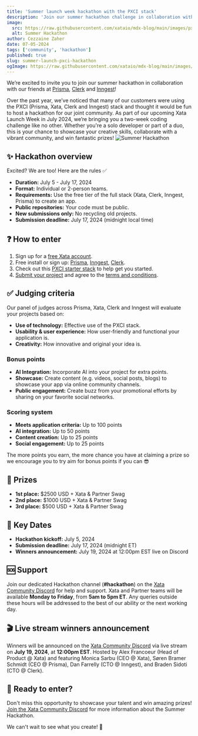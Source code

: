 ```yaml
---
title: 'Summer launch week hackathon with the PXCI stack'
description: 'Join our summer hackathon challenge in collaboration with Prisma, Clerk and Inngest to win some amazing prizes!'
image:
  src: https://raw.githubusercontent.com/xataio/mdx-blog/main/images/pxci-hackathon@2x.jpg
  alt: Summer Hackathon
author: Cezzaine Zaher
date: 07-05-2024
tags: ['community', 'hackathon']
published: true
slug: summer-launch-pxci-hackathon
ogImage: https://raw.githubusercontent.com/xataio/mdx-blog/main/images/pxci-hackathon@2x.jpg
---
```


We’re excited to invite you to join our summer hackathon in collaboration with our friends at [Prisma](https://www.prisma.io/), [Clerk](https://clerk.com/) and [Inngest](https://www.inngest.com/)!

Over the past year, we’ve noticed that many of our customers were using the PXCI (Prisma, Xata, Clerk and Inngest) stack and thought it would be fun to host a hackathon for our joint community. As part of our upcoming Xata Launch Week in July 2024, we’re bringing you a two-week coding challenge like no other. Whether you're a solo developer or part of a duo, this is your chance to showcase your creative skills, collaborate with a vibrant community, and win fantastic prizes!
![Summer Hackathon](/images/pxci-hackathon@2x.jpg)

## ✨ Hackathon overview

Excited? We are too! Here are the rules ✅

- **Duration:** July 5 - July 17, 2024
- **Format:** Individual or 2-person teams.
- **Requirements:** Use the free tier of the full stack (Xata, Clerk, Inngest, Prisma) to create an app.
- **Public repositories:** Your code must be public.
- **New submissions only:** No recycling old projects.
- **Submission deadline:** July 17, 2024 (midnight local time)

## ❓ How to enter

1. Sign up for a [free Xata account](https://app.xata.io/signin?mode=signup).
2. Free install or sign up: [Prisma](https://www.prisma.io/orm), [Inngest](https://app.inngest.com/sign-up), [Clerk](https://dashboard.clerk.com/sign-up).
3. Check out this [PXCI starter stack](https://github.com/inngest/next-pxci-starter) to help get you started.
4. [Submit your project](https://xata.io/challenge) and agree to the [terms and conditions](https://docs.google.com/document/d/1VQCbns0abAt5jBi1e2zf11PMfDMA3MgZw4CjiNkYDUY/edit).

## ✅ Judging criteria

Our panel of judges across Prisma, Xata, Clerk and Inngest will evaluate your projects based on:

- **Use of technology:** Effective use of the PXCI stack.
- **Usability & user experience:** How user-friendly and functional your application is.
- **Creativity:** How innovative and original your idea is.

### Bonus points

- **AI Integration:** Incorporate AI into your project for extra points.
- **Showcase:** Create content (e.g. videos, social posts, blogs) to showcase your app via online community channels.
- **Public engagement:** Create buzz from your promotional efforts by sharing on your favorite social networks.

### Scoring system

- **Meets application criteria:** Up to 100 points
- **AI integration:** Up to 50 points
- **Content creation:** Up to 25 points
- **Social engagement:** Up to 25 points

The more points you earn, the more chance you have at claiming a prize so we encourage you to try aim for bonus points if you can 😎

## 🎉 Prizes

- **1st place:** $2500 USD + Xata & Partner Swag
- **2nd place:** $1000 USD + Xata & Partner Swag
- **3rd place:** $500 USD + Xata & Partner Swag

## 📅 Key Dates

- **Hackathon kickoff:** July 5, 2024
- **Submission deadline:** July 17, 2024 (midnight ET)
- **Winners announcement:** July 19, 2024 at 12:00pm EST live on Discord

## 🆘 Support

Join our dedicated Hackathon channel (**#hackathon**) on the [Xata Community Discord](https://xata.io/discord) for help and support. Xata and Partner teams will be available **Monday to Friday**, from **5am to 5pm ET**. Any queries outside these hours will be addressed to the best of our ability or the next working day.

## 🎬 Live stream winners announcement

Winners will be announced on the [Xata Community Discord](https://xata.io/discord) via live stream on **July 19, 2024**, at **12:00pm EST**. Hosted by Alex Francoeur (Head of Product @ Xata) and featuring Monica Sarbu (CEO @ Xata), Søren Bramer Schmidt (CEO @ Prisma), Dan Farrelly (CTO @ Inngest), and Braden Sidoti (CTO @ Clerk).

## 🚀 Ready to enter?

Don't miss this opportunity to showcase your talent and win amazing prizes! [Join the Xata Community Discord](https://xata.io/discord) for more information about the Summer Hackathon.

We can't wait to see what you create! 🦋
